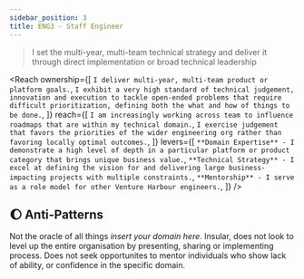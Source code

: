 ```yaml
---
sidebar_position: 3
title: ENG3 - Staff Engineer
---
```


> I set the multi-year, multi-team technical strategy and deliver it through direct implementation or broad technical leadership


<Reach
  ownership={[
    `I deliver multi-year, multi-team product or platform goals.`,
    `I exhibit a very high standard of technical judgement, innovation and execution to tackle open-ended problems that require difficult prioritization, defining both the what and how of things to be done.`,
  ]}
  reach={[
    `I am increasingly working across team to influence roadmaps that are within my technical domain.`,
    `I exercise judgement that favors the priorities of the wider engineering org rather than favoring locally optimal outcomes.`,
  ]}
  levers={[
    `**Domain Expertise** - I demonstrate a high level of depth in a particular platform or product category that brings unique business value.`,
    `**Technical Strategy** - I excel at defining the vision for and delivering large business-impacting projects with multiple constraints.`,
    `**Mentorship** - I serve as a role model for other Venture Harbour engineers.`,
  ]}
/>

## :moon: Anti-Patterns

Not the oracle of all things _insert your domain here_. Insular, does not look to level up the entire organisation by presenting, sharing or implementing process. Does not seek opportunites to mentor individuals who show lack of ability, or confidence in the specific domain.
